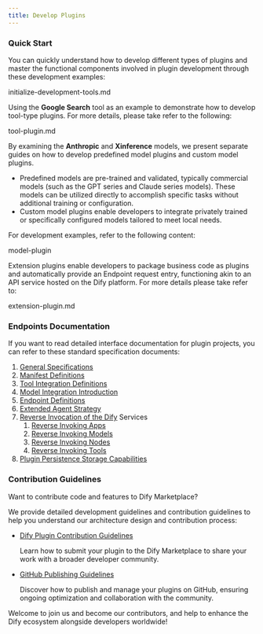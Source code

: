 ```yaml
---
title: Develop Plugins
---
```



### **Quick Start**

You can quickly understand how to develop different types of plugins and master the functional components involved in plugin development through these development examples:

<Card title="initialize-development-tools.md" icon="link" href="initialize-development-tools.md">
  initialize-development-tools.md
</Card>

Using the **Google Search** tool as an example to demonstrate how to develop tool-type plugins. For more details, please take refer to the following:

<Card title="tool-plugin.md" icon="link" href="tool-plugin.md">
  tool-plugin.md
</Card>

By examining the **Anthropic** and **Xinference** models, we present separate guides on how to develop predefined model plugins and custom model plugins.

* Predefined models are pre-trained and validated, typically commercial models (such as the GPT series and Claude series models). These models can be utilized directly to accomplish specific tasks without additional training or configuration.
* Custom model plugins enable developers to integrate privately trained or specifically configured models tailored to meet local needs.

For development examples, refer to the following content:

<Card title="model-plugin" icon="link" href="model-plugin/">
  model-plugin
</Card>

Extension plugins enable developers to package business code as plugins and automatically provide an Endpoint request entry, functioning akin to an API service hosted on the Dify platform. For more details please take refer to:

<Card title="extension-plugin.md" icon="link" href="extension-plugin.md">
  extension-plugin.md
</Card>

### **Endpoints Documentation**

If you want to read detailed interface documentation for plugin projects, you can refer to these standard specification documents:

1. [General Specifications](../../schema-definition/general-specifications.md)
2. [Manifest Definitions](../../schema-definition/manifest.md)
3. [Tool Integration Definitions](../../schema-definition/tool.md)
4. [Model Integration Introduction](../../schema-definition/model/)
5. [Endpoint Definitions](../../schema-definition/endpoint.md)
6. [Extended Agent Strategy](../../schema-definition/agent.md)
7. [Reverse Invocation of the Dify](../../schema-definition/reverse-invocation-of-the-dify-service/) Services
   1. [Reverse Invoking Apps](../../schema-definition/reverse-invocation-of-the-dify-service/app.md)
   2. [Reverse Invoking Models](../../schema-definition/reverse-invocation-of-the-dify-service/model.md)
   3. [Reverse Invoking Nodes](../../schema-definition/reverse-invocation-of-the-dify-service/node.md)
   4. [Reverse Invoking Tools](../../schema-definition/reverse-invocation-of-the-dify-service/tool.md)
8. [Plugin Persistence Storage Capabilities](../../schema-definition/persistent-storage.md)

### **Contribution Guidelines**

Want to contribute code and features to Dify Marketplace?&#x20;

We provide detailed development guidelines and contribution guidelines to help you understand our architecture design and contribution process:

*   [Dify Plugin Contribution Guidelines](../../publish-plugins/publish-to-dify-marketplace/)

    Learn how to submit your plugin to the Dify Marketplace to share your work with a broader developer community.
*   [GitHub Publishing Guidelines](../../publish-plugins/publish-plugin-on-personal-github-repo.md)

    Discover how to publish and manage your plugins on GitHub, ensuring ongoing optimization and collaboration with the community.

Welcome to join us and become our contributors, and help to enhance the Dify ecosystem alongside developers worldwide!

